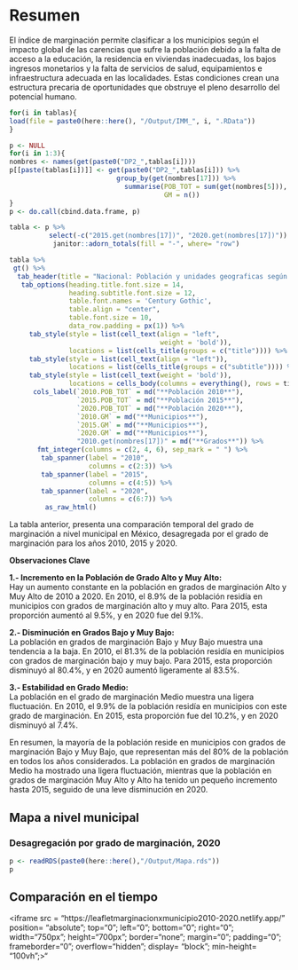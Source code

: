 # Resumen  {.unlisted .unnumbered}  

El índice de marginación permite clasificar a los municipios según el impacto global de las carencias que sufre la población debido a la falta de acceso a la educación, la residencia en viviendas inadecuadas, los bajos ingresos monetarios y la falta de servicios de salud, equipamientos e infraestructura adecuada en las localidades. Estas condiciones crean una estructura precaria de oportunidades que obstruye el pleno desarrollo del potencial humano.   

```r
for(i in tablas){
load(file = paste0(here::here(), "/Output/IMM_", i, ".RData"))
}

p <- NULL
for(i in 1:3){
nombres <- names(get(paste0("DP2_",tablas[i])))
p[[paste(tablas[i])]] <- get(paste0("DP2_",tablas[i])) %>%
                           group_by(get(nombres[17])) %>%
                             summarise(POB_TOT = sum(get(nombres[5])),
                                       GM = n())
}
p <- do.call(cbind.data.frame, p)

tabla <- p %>%
          select(-c("2015.get(nombres[17])", "2020.get(nombres[17])")) %>%
           janitor::adorn_totals(fill = "-", where= "row")

tabla %>% 
 gt() %>%
  tab_header(title = "Nacional: Población y unidades geograficas según el índice de marginación, 2010-2020") %>%
   tab_options(heading.title.font.size = 14, 
               heading.subtitle.font.size = 12,
               table.font.names = 'Century Gothic',
               table.align = "center",
               table.font.size = 10,
               data_row.padding = px(1)) %>%
     tab_style(style = list(cell_text(align = "left",
                                      weight = 'bold')),
               locations = list(cells_title(groups = c("title")))) %>%
     tab_style(style = list(cell_text(align = "left")),
               locations = list(cells_title(groups = c("subtitle")))) %>%
     tab_style(style = list(cell_text(weight = 'bold')),
               locations = cells_body(columns = everything(), rows = tidyselect::last_col())) %>%
      cols_label(`2010.POB_TOT` = md("**Población 2010**"),
                 `2015.POB_TOT` = md("**Población 2015**"),
                 `2020.POB_TOT` = md("**Población 2020**"),
                 `2010.GM` = md("**Municipios**"),
                 `2015.GM` = md("**Municipios**"),
                 `2020.GM` = md("**Municipios**"),
                 "2010.get(nombres[17])" = md("**Grados**")) %>%
       fmt_integer(columns = c(2, 4, 6), sep_mark = " ") %>%
        tab_spanner(label = "2010",
                    columns = c(2:3)) %>%
        tab_spanner(label = "2015",
                    columns = c(4:5)) %>%
        tab_spanner(label = "2020",
                    columns = c(6:7)) %>%
         as_raw_html() 
```

La tabla anterior, presenta una comparación temporal del grado de marginación a nivel municipal en México, desagregada por el grado de marginación para los años 2010, 2015 y 2020.  

**Observaciones Clave**    

**1.- Incremento en la Población de Grado Alto y Muy Alto:**\
Hay un aumento constante en la población en grados de marginación Alto y Muy Alto de 2010 a 2020. En 2010, el 8.9% de la población residía en municipios con grados de marginación alto y muy alto. Para 2015, esta proporción aumentó al 9.5%, y en 2020 fue del 9.1%.    

**2.- Disminución en Grados Bajo y Muy Bajo:**\
La población en grados de marginación Bajo y Muy Bajo muestra una tendencia a la baja. En 2010, el 81.3% de la población residía en municipios con grados de marginación bajo y muy bajo. Para 2015, esta proporción disminuyó al 80.4%, y en 2020 aumentó ligeramente al 83.5%.  

**3.- Estabilidad en Grado Medio:**\
La población en el grado de marginación Medio muestra una ligera fluctuación. En 2010, el 9.9% de la población residía en municipios con este grado de marginación. En 2015, esta proporción fue del 10.2%, y en 2020 disminuyó al 7.4%.   

En resumen, la mayoría de la población reside en municipios con grados de marginación Bajo y Muy Bajo, que representan más del 80% de la población en todos los años considerados. La población en grados de marginación Medio ha mostrado una ligera fluctuación, mientras que la población en grados de marginación Muy Alto y Alto ha tenido un pequeño incremento hasta 2015, seguido de una leve disminución en 2020.   

## Mapa a nivel municipal {-}

### Desagregación por grado de marginación, 2020 {-}

```r
p <- readRDS(paste0(here::here(),"/Output/Mapa.rds"))
p
```


## Comparación en el tiempo {-}

<!--html_preserve-->
<iframe src = "https://leafletmarginacionxmunicipio2010-2020.netlify.app/" position= "absolute"; top="0"; left="0"; bottom="0"; right="0"; width="750px"; height="700px"; border="none"; margin="0"; padding="0";  frameborder="0"; overflow="hidden"; display= "block";  min-height= "100vh";>"</iframe>
<!--/html_preserve-->
